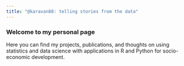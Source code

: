 ```yaml
---
title: "@karavan88: telling stories from the data"
---
```


### Welcome to my personal page

Here you can find my projects, publications, and thoughts on using statistics and data science with applications in R and Python for socio-economic development.
